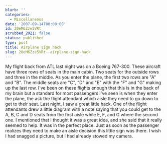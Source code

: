```yaml
---
blurb: ''
categories:
  - Miscellaneous
date: '2007-09-14T00:00:00'
id: 20eM6Zze5VRt
scrubbed_2021: false
status: published
type: post
title: Airplane sign hack
slug: 20eM6Zze5VRt--airplane-sign-hack
---
```


My flight back from ATL last night was on a Boeing 767-300. These
aircraft have three rows of seats in the main cabin. Two seats for
the outside rows and three in the middle. As you enter the plane,
the first two rows are "A" and "B". The middle seats are "C", "D"
and "E" with the "F" and "G" making up the last row. I've been on
these flights enough that this is in the back of my brain but a
standard for most passengers I've seen is when they enter the
plane, the ask the flight attendant which aisle they need to go
down to get to their seat. Last night, I saw a great little hack.
One of the flight attendants drew a little diagram with a note
saying that you could get to the A, B, C and D seats from the first
aisle while E, F, and G where the second one. I mentioned that I
thought it was a great idea, and she said that it really seemed to
help. It was in the perfect place. Just as soon as the passenger
realizes they need to make an aisle decision this little sign was
there. I wish I had snagged a picture, but I had already stowed my
camera.
